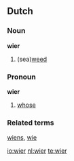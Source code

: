 ==Dutch==

===Noun===
'''wier''' {{n}}

# (sea)[[weed]]

===Pronoun===
'''wier'''

# {{obsolete|personal|lang=Dutch}} [[whose]]

===Related terms===
[[wiens]], [[wie]]

[[io:wier]]
[[nl:wier]]
[[te:wier]]